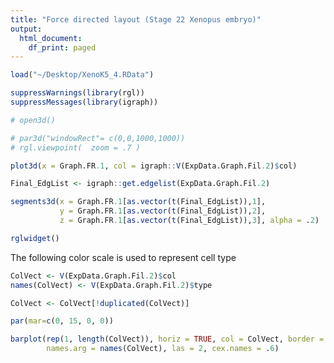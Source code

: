 ```yaml
---
title: "Force directed layout (Stage 22 Xenopus embryo)"
output:
  html_document:
    df_print: paged
---
```


```r
load("~/Desktop/XenoK5_4.RData")

suppressWarnings(library(rgl))
suppressMessages(library(igraph))

# open3d()

# par3d("windowRect"= c(0,0,1000,1000))
# rgl.viewpoint(  zoom = .7 )

plot3d(x = Graph.FR.1, col = igraph::V(ExpData.Graph.Fil.2)$col)

Final_EdgList <- igraph::get.edgelist(ExpData.Graph.Fil.2)

segments3d(x = Graph.FR.1[as.vector(t(Final_EdgList)),1],
           y = Graph.FR.1[as.vector(t(Final_EdgList)),2],
           z = Graph.FR.1[as.vector(t(Final_EdgList)),3], alpha = .2)

rglwidget()

```

The following color scale is used to represent cell type

```r
ColVect <- V(ExpData.Graph.Fil.2)$col
names(ColVect) <- V(ExpData.Graph.Fil.2)$type

ColVect <- ColVect[!duplicated(ColVect)]

par(mar=c(0, 15, 0, 0))

barplot(rep(1, length(ColVect)), horiz = TRUE, col = ColVect, border = NA,
        names.arg = names(ColVect), las = 2, cex.names = .6)
```




